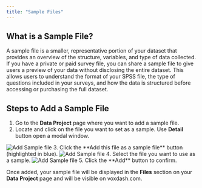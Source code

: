```yaml
---
title: "Sample Files"
---
```


## **What is a Sample File?**

 A sample file is a smaller, representative portion of your dataset that provides an overview of the structure, variables, and type of data collected. If you have a private or paid survey file, you can share a sample file to give users a preview of your data without disclosing the entire dataset. This allows users to understand the format of your SPSS file, the type of questions included in your surveys, and how the data is structured before accessing or purchasing the full dataset.

## **Steps to Add a Sample File**

1. Go to the **Data Project** page where you want to add a sample file.  
2. Locate and click on the file you want to set as a sample.  Use **Detail** button open a modal window.  
<Frame>
  <img src="/images/sample1.png" alt="Add Sample file" style={{ borderRadius: '0.5rem' }} />
</Frame>
3. Click the **Add this file as a sample file** button (highlighted in blue). 
<Frame>
  <img src="/images/sample2.png" alt="Add Sample file" style={{ borderRadius: '0.5rem' }} />
</Frame> 
4. Select the file you want to use as a sample.  
<Frame>
  <img src="/images/sample3.png" alt="Add Sample file" style={{ borderRadius: '0.5rem' }} />
</Frame>
5. Click the **Add** button to confirm.

Once added, your sample file will be displayed in the **Files** section on your **Data Project** page and will be visible on voxdash.com.

